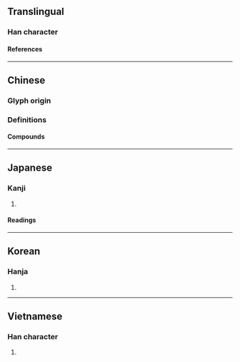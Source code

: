 {{also|淒|凄}}
{{character info}}
==Translingual==

===Han character===
{{Han char|rn=61|rad=心|as=08|sn=11|four=95047|canj=PJLV|ids=⿰忄妻}}

====References====
{{Han ref|kx=0389.190|dkj=10744|dj=0723.060|hdz=42314.100|uh=60BD}}

----

==Chinese==

===Glyph origin===
{{Han etym}}

===Definitions===
{{zh-see|淒|v}}

====Compounds====
{{zh-der|悲悽|悽惘|悽悽慘慘|孤孤悽悽|慘悽|悽然|悽涼|悽楚|悽慘|悽愴|悽惻|悽惶|悽悽惶惶|悽怨|悽切|悽傷|悽婉|哀悽|悽悽|悽苦|憯悽}}

----

==Japanese==

===Kanji===
{{ja-kanji|grade=|rs=心08}}

# {{rfdef|ja|sort=心08}}

====Readings====
{{ja-readings
|on=せい
|kun=いたむ
}}

----

==Korean==

===Hanja===
{{ko-hanja|처}}

# {{rfdef|ko|sort=心08}}

----

==Vietnamese==

===Han character===
{{vi-readings|rs=心08|reading=thê}}

# {{rfdef|vi|sort=心08}}

{{cln|vi|Han tu}}